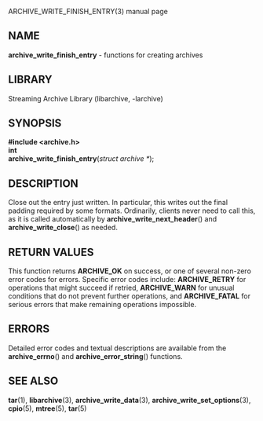 ARCHIVE_WRITE_FINISH_ENTRY(3) manual page 
== NAME == 
'''archive_write_finish_entry''' 
- functions for creating archives 
== LIBRARY == 
Streaming Archive Library (libarchive, -larchive) 
== SYNOPSIS == 
'''<nowiki>#include <archive.h></nowiki>''' 
<br> 
'''int''' 
<br> 
'''archive_write_finish_entry'''(''struct archive *''); 
== DESCRIPTION == 
Close out the entry just written. 
In particular, this writes out the final padding required by some formats. 
Ordinarily, clients never need to call this, as it 
is called automatically by 
'''archive_write_next_header'''() 
and 
'''archive_write_close'''() 
as needed. 
== RETURN VALUES == 
This function returns 
'''ARCHIVE_OK''' 
on success, or one of several non-zero 
error codes for errors. 
Specific error codes include: 
'''ARCHIVE_RETRY''' 
for operations that might succeed if retried, 
'''ARCHIVE_WARN''' 
for unusual conditions that do not prevent further operations, and 
'''ARCHIVE_FATAL''' 
for serious errors that make remaining operations impossible. 
== ERRORS == 
Detailed error codes and textual descriptions are available from the 
'''archive_errno'''() 
and 
'''archive_error_string'''() 
functions. 
== SEE ALSO == 
'''tar'''(1), 
'''libarchive'''(3), 
'''archive_write_data'''(3), 
'''archive_write_set_options'''(3), 
'''cpio'''(5), 
'''mtree'''(5), 
'''tar'''(5) 
